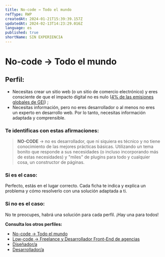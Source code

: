 ```yaml
---
title: No-code → Todo el mundo
refType: RWP
createdAt: 2024-01-21T15:39:39.157Z
updatedAt: 2024-02-13T14:23:29.016Z
language: es
published: true
shortName: SIN EXPERIENCIA
---
```


# No-code → Todo el mundo

## Perfil:

- Necesitas crear un sitio web (o un sitio de comercio electrónico) y eres consciente de que el impacto digital no es nulo ([4% de las emisiones globales de GEI](https://www.greenit.fr/etude-empreinte-environnementale-du-numerique-mondial/)) ;
- Necesitas información, pero no eres desarrollador o al menos no eres un experto en desarrollo web. Por lo tanto, necesitas información adaptada y comprensible.

### Te identificas con estas afirmaciones:

> **NO-CODE** → no es desarrollador, que ni siquiera es técnico y no tiene conocimiento de las mejores prácticas básicas.
> Utilizando un tema bonito que responde a sus necesidades (o incluso incorporando más de estas necesidades) y "miles" de plugins para todo y cualquier cosa, un constructor de páginas.

### Si es el caso:

Perfecto, estás en el lugar correcto. Cada ficha te indica y explica un problema y cómo resolverlo con una solución adaptada a ti.

### Si no es el caso:

No te preocupes, habrá una solución para cada perfil. ¡Hay una para todos!

**Consulta los otros perfiles:**

- [No-code → Todo el mundo](./no-code-todo-el-mundo)
- [Low-code → Freelance y Desarrollador Front-End de agencias](./low-code-freelance-desarrollador-front-end-agencia)
- [Diseñador/a](./disenador)
- [Desarrollador/a](./desarrollador)

